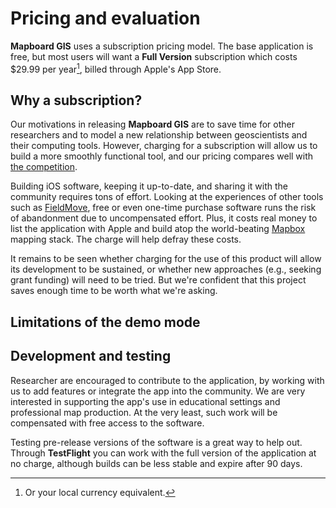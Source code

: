 
# Pricing and evaluation

**Mapboard GIS** uses a subscription pricing model. The base application
is free, but most users will want a **Full Version** subscription which
costs $29.99 per year[^1], billed through Apple's App Store.

## Why a subscription?

Our motivations in releasing **Mapboard GIS** are to save time
for other researchers and to model a new relationship between geoscientists
and their computing tools. However, charging for a subscription will allow us to
build a more smoothly functional tool, and our pricing compares well with
[the competition](https://touchgis.app).

Building iOS software, keeping it up-to-date, and sharing it with the
community requires tons of effort.
Looking at the experiences of other tools such as 
[FieldMove](https://www.petex.com/products/move-suite/digital-field-mapping/),
free or even one-time purchase software runs the risk of abandonment
due to uncompensated effort. Plus, it costs real money to list
the application with Apple and
build atop the world-beating [Mapbox](https://mapbox.com)
mapping stack. The charge will help defray these costs.

It remains to be seen whether charging for the use of this product
will allow its development to be sustained, or whether new approaches
(e.g., seeking grant funding) will need to be tried. But we're confident
that this project saves enough time to be worth what we're asking.


## Limitations of the demo mode


## Development and testing

Researcher are encouraged to contribute to the application,
by working with us to add features or integrate the app into the community.
We are very interested in supporting the app's use in educational settings and
professional map production.
At the very least, such work will be compensated with free access to the software.

Testing pre-release versions of the software is a great way to help out.
Through **TestFlight** you can work with the full version of the application
at no charge, although builds can be less stable and expire after 90 days.

<TestFlightButton />



[^1]: Or your local currency equivalent.
